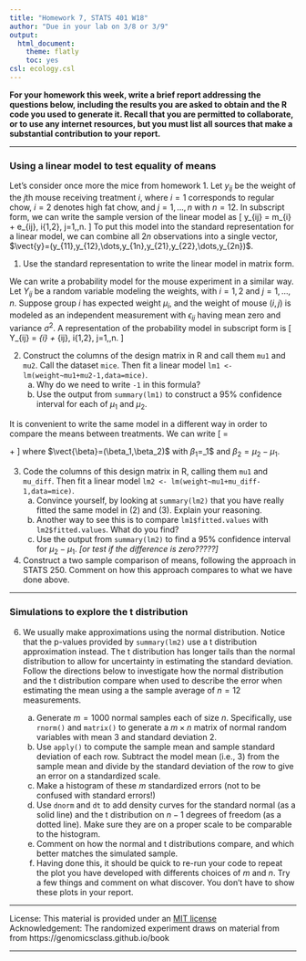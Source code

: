 ```yaml
---
title: "Homework 7, STATS 401 W18"
author: "Due in your lab on 3/8 or 3/9"
output:
  html_document:
    theme: flatly
    toc: yes
csl: ecology.csl
---
```


\newcommand\mat[1]{\mathbb{#1}}
\renewcommand\vec[1]{\boldsymbol{\mathrm{#1}}}
\newcommand\xtranspose{{\mbox{\tiny \textsc{t}}}}
\newcommand\transpose{{\scriptscriptstyle \mathrm{T}}}
\newcommand\prob{\mathrm{P}}

**For your homework this week, write a brief report addressing the questions below, including the results you are asked to obtain and the R code you used to generate it.
Recall that you are permitted to collaborate, or to use any internet resources, but you must list all sources that make a substantial contribution to your report.**

--------------

### Using a linear model to test equality of means

Let's consider once more the mice from homework 1. Let $y_{ij}$ be the weight of the $j$th mouse receiving treatment $i$, where $i=1$ corresponds to regular chow, $i=2$ denotes high fat chow, and $j=1,\dots,n$ with $n=12$. In subscript form, we can write the sample version of the linear model as
\[
y_{ij} = m_{i} + e_{ij}, \quad i\in\{1,2\}, j=1,\dots,n.
\]
To put this model into the standard representation for a linear model, we can combine all $2n$ observations into a single vector,
$\vect{y}=(y_{11},y_{12},\dots,y_{1n},y_{21},y_{22},\dots,y_{2n})$.

1. Use the standard representation to write the linear model in matrix form.

We can write a probability model for the mouse experiment in a similar way. Let $Y_{ij}$ be a random variable modeling the weights, with $i=1,2$ and $j=1,\dots,n$. Suppose group $i$ has expected weight $\mu_i$, and the weight of mouse $(i,j)$ is modeled as an independent measurement with $\epsilon_{ij}$ having mean zero and variance $\sigma^2$. A representation of the probability model in subscript form is
\[
Y_{ij} = \mu_{i} + \epsilon_{ij}, \quad i\in\{1,2\}, j=1,\dots,n.
\]

2. Construct the columns of the design matrix in R and call them `mu1` and `mu2`. Call the dataset `mice`. Then fit a linear model `lm1 <- lm(weight~mu1+mu2-1,data=mice)`.
    (a) Why do we need to write `-1` in this formula?
    (b) Use the output from `summary(lm1)` to construct a 95% confidence interval for each of $\mu_1$ and $\mu_2$.

It is convenient to write the same model in a different way in order to compare the means between treatments. We can write
\[
\vect{Y}=
\begin{bmatrix}
1 & 0 \\
1 & 0 \\
\vdots & \vdots \\
1 & 0 \\
1 & 1 \\
1 & 1 \\
\vdots & \vdots \\
1 & 1
\end{bmatrix} \vect{\beta} + \vect{\epsilon}
\]
where $\vect{\beta}=(\beta_1,\beta_2)$ with $\beta_1$=\mu_1$ and $\beta_2=\mu_2-\mu_1$.

3. Code the columns of this design matrix in R, calling them `mu1` and `mu_diff`. Then fit a linear model `lm2 <- lm(weight~mu1+mu_diff-1,data=mice)`.
   (a) Convince yourself, by looking at `summary(lm2)` that you have really fitted the same model in (2) and (3). Explain your reasoning.
   (b) Another way to see this is to compare `lm1$fitted.values` with `lm2$fitted.values`. What do you find?
   (c) Use the output from `summary(lm2)` to find a 95% confidence interval for $\mu_2-\mu_1$. *[or test if the difference is zero?????]*

5. Construct a two sample comparison of means, following the approach in STATS 250. Comment on how this approach compares to what we have done above. 

-------

### Simulations to explore the t distribution

6. We usually make approximations using the normal distribution. Notice that the p-values provided by `summary(lm2)` use a t distribution approximation instead. The t distribution has longer tails than the normal distribution to allow for uncertainty in estimating the standard deviation.
Follow the directions below to investigate how the normal distribution and the t distribution compare when used to describe the error when estimating the mean using a the sample average of $n=12$ measurements.

    (a) Generate $m=1000$ normal samples each of size $n$. Specifically, use `rnorm()` and `matrix()` to generate a $m\times n$ matrix of normal random variables with mean $3$ and standard deviation $2$.
    (b) Use `apply()` to compute the sample mean and sample standard deviation of each row. Subtract the model mean (i.e., 3) from the sample mean and divide by the standard deviation of the row to give an error on a standardized scale.
    (c) Make a histogram of these $m$ standardized errors (not to be confused with standard errors!)
    (d) Use `dnorm` and `dt` to add density curves for the standard normal (as a solid line) and the t distribution on $n-1$ degrees of freedom (as a dotted line). Make sure they are on a proper scale to be comparable to the histogram.
    (e) Comment on how the normal and t distributions compare, and which better matches the simulated sample.
    (f) Having done this, it should be quick to re-run your code to repeat the plot you have developed with differents choices of $m$ and $n$. Try a few things and comment on what discover. You don't have to show these plots in your report. 


--------------


License: This material is provided under an [MIT license](https://ionides.github.io/401w18/LICENSE)<br>
Acknowledgement: The randomized experiment draws on material from from https://genomicsclass.github.io/book

------
